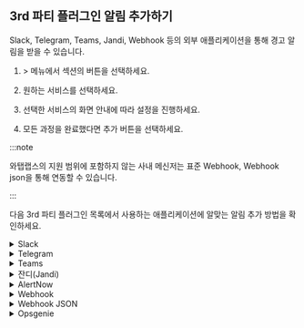 ## 3rd 파티 플러그인 알림 추가하기

Slack, Telegram, Teams, Jandi, Webhook 등의 외부 애플리케이션을 통해 경고 알림을 받을 수 있습니다.

1. <Cmdname sid="event_statistic" className="uitext" /> &gt; <Cmdname sid="eventNoti" className="uitext" /> 메뉴에서 <Cmdname sid="3rd_party_plugin" className="uitext" /> 섹션의 <Cmdname sid="adding" className="uitext" /> 버튼을 선택하세요.

1. 원하는 서비스를 선택하세요.

    <ImgLang img='set-event-3rd-party-plugin.png' desc='3rd 파티 플러그인 추가' />

1. 선택한 서비스의 화면 안내에 따라 설정을 진행하세요.

1. 모든 과정을 완료했다면 추가 버튼을 선택하세요.

:::note

와탭랩스의 지원 범위에 포함하지 않는 사내 메신저는 표준 Webhook, Webhook json을 통해 연동할 수 있습니다.

:::

다음 3rd 파티 플러그인 목록에서 사용하는 애플리케이션에 알맞는 알림 추가 방법을 확인하세요.

<details>

<summary>Slack</summary>

화면 아래에 <Cmdname sid="add_to_slack" className="uitext" /> 버튼을 클릭하면 Slack의 팀 및 채널에 **WhaTapNotiBot**을 등록할 수 있습니다.

<ImgLang img='3rdparty/set-event-3rd-party-plugin-add-slack.png' desc='Slack' />

</details>

<details>

<summary>Telegram</summary>

1. **Telegram**에서 **@WhaTapApmNotiBot**을 검색하세요.

    <ImgLang img='3rdparty/set-event-3rd-party-plugin-add-telegram.png' desc='Telegram' />

1. 알림을 받을 프로젝트의 액세스 키를 채팅창에 입력하세요.

    <ImgLang img='3rdparty/set-event-3rd-party-plugin-add-telegram-license.png' desc='Telegram' />

:::note

다음은 사용할 수 있는 명령어 목록입니다.

* `/help`: 명령어 목록 보기

* `/license`: 알림 받을 프로젝트의 액세스 키 입력

* `/remove`: 알림을 받지 않을 프로젝트 코드 입력

* `/list`: 현재 알림을 받고 있는 프로젝트 코드 보기

:::

</details>

<details>

<summary>Teams</summary>

1. 알림을 받을 채널의 **커넥터** 설정으로 이동하세요.

    <ImgLang img="3rdparty/management_event_new_teams_step_01.png" className="width-200" desc="Teams" />

1. **Webhook**을 추가하고 **구성** 버튼을 클릭하고 다음 단계로 넘어가세요.

    <ImgLang img="3rdparty/management_event_new_teams_step_02.png" className="width-600" desc="Teams" />

1. Webhook 이름을 입력하고 **만들기** 버튼을 클릭하세요.

    <ImgLang img="3rdparty/management_event_new_teams_step_03.png" className="width-600" desc="Teams" />

1. 생성한 Webhhok URL을 복사하세요.

    <ImgLang img="3rdparty/management_event_new_teams_step_04.png" className="width-600" desc="Teams" />

1. 와탭 모니터링 서비스의 <Cmdname sid="TTL06656" className="uitext" /> 화면으로 돌아와 <UI>Channel Name</UI>과 <UI>Webhook URL</UI> 항목을 입력하세요.

    <ImgLang img="3rdparty/set-event-3rd-party-plugin-add-teams.png" className="width-600" desc="등록" />

1. <Cmdname sid="BTN06673" className="uitext" /> 버튼을 선택하세요.

</details>

<details>

<summary>잔디(Jandi)</summary>

1. 알림을 받을 토픽 또는 채팅에서 **잔디 커넥트** 설정으로 이동하세요.

1. **커넥트 목록**에서 <b>Webhook 수신 (Incoming Webhook)</b> 항목에서 **연동하기** 버튼을 선택하세요.

    <ImgLang img="3rdparty/management_event_jandi_step_01.png" desc="Jandi" />

1. **연동하기** 탭에서 **연동 추가하기** 버튼을 선택하세요.

1. **Webhook URL 등록** 항목에 Webhook URL을 복사하세요.

    <ImgLang img="3rdparty/management_event_jandi_step_02.png" desc="Jandi" />

1. 와탭 모니터링 서비스의 <Cmdname sid="TTL06656" className="uitext" /> 화면으로 돌아와 <UI>Channel Name</UI>과 <UI>Webhook URL</UI> 항목을 입력하세요.

    <ImgLang img="3rdparty/set-event-3rd-party-plugin-add-teams.png" className="width-600" desc="등록" />

1. <Cmdname sid="BTN06673" className="uitext" /> 버튼을 선택하세요.

</details>

<details>

<summary>AlertNow</summary>

1. **AlerNow** 서비스를 접속한 다음 **Integration** 메뉴로 이동하세요.

    <ImgLang img="3rdparty/management_event_alertnow_step_01.png" desc="AlertNow" className="width-200" />

1. **Integration** 메뉴에서 **인티그레이션 생성** 버튼을 선택하세요.

    <ImgLang img="3rdparty/management_event_alertnow_step_02.png" desc="AlertNow" className="width-600" />

1. Integration 유형 중 **WhaTap**을 선택하세요.

    ![AlerNow](/img/3rdparty/management_event_alertnow_step_03.png)

1. **Integration 생성** 화면에서 이름 및 이름 지정 규칙을 설정하세요.

    <ImgLang img="3rdparty/management_event_alertnow_step_04.png" desc="AlertNow" className="width-600" />

1. **확인** 버튼을 선택하면 Integration이 생성됩니다.

1. 생성된 Integration 목록을 확인하고 생성된 Integration 항목을 선택하세요.

    <ImgLang img="3rdparty/management_event_alertnow_step_05.png" desc="AlertNow" className="width-600" />

1. 상세 화면에서 **URL** 항목 오른쪽에 복사하기 버튼을 선택해 URL을 복사하세요.

    <ImgLang img="3rdparty/management_event_alertnow_step_06.png" desc="AlertNow" className="width-600" />

1. 와탭 모니터링 서비스의 <Cmdname sid="TTL06656" className="uitext" /> 화면으로 돌아와 <UI>Channel Name</UI>과 <UI>Webhook URL</UI> 항목을 입력하세요.

    <ImgLang img="3rdparty/set-event-3rd-party-plugin-add-teams.png" className="width-600" desc="등록" />

1. <Cmdname sid="BTN06673" className="uitext" /> 버튼을 선택하세요.

</details>

<details>

<summary>Webhook</summary>

1. 알림을 받을 Webhook을 등록하세요. 등록한 URL에 POST Method로 알림의 `title`, `text`가 전송됩니다.

    ![Webhook](/img/3rdparty/set-event-3rd-party-plugin-add-webhook.png)

1. <UI>Webhook Name</UI>과 <UI>Webhook URL</UI> 항목을 입력하세요.

    <ImgLang img="3rdparty/set-event-3rd-party-plugin-add-webhook-options.png" className="width-600" desc="등록" />

1. <Cmdname sid="BTN06673" className="uitext" /> 버튼을 선택하세요.

</details>

<details>

<summary>Webhook JSON</summary>

1. 알림을 받을 Webhook을 등록하세요. 등록한 URL에 POST Method로 알림 데이터가 JSON 형태로 전송됩니다.

    ![Webhook](/img/3rdparty/set-event-3rd-party-plugin-add-webhook-json.png)

1. <UI>Webhook Name</UI>과 <UI>Webhook URL</UI> 항목을 입력하세요.

    <ImgLang img="3rdparty/set-event-3rd-party-plugin-add-webhook-json-options.png" className="width-600" desc="등록" />

1. <Cmdname sid="BTN06673" className="uitext" /> 버튼을 선택하세요.

:::note

* 이벤트 상태(`status`)는 `on`, `off`, `disabled`, `acknowledge`로 구분하며, 서버 모니터링의 상태 정보(on/off)를 갖습니다.

* `level`은 `None`, `Info`, `Warning`, `Critical`로 구분합니다.

* Header 값을 추가하려면 <Cmdname sid="TTL06674" className="uitext" />를 선택하세요.

:::

</details>

<details>

<summary>Opsgenie</summary>

1. **Teams** 메뉴에서 알림을 수신할 팀을 선택한 다음 **Integrations** 메뉴를 클릭하세요.

    ![Opsgenie](/img/3rdparty/management_event_opsgenie_step_01.png)

1. **Add Integration** 버튼을 선택하세요.

    ![Opsgenie](/img/3rdparty/management_event_opsgenie_step_02.png)

1. Integration 목록에서 'API'를 검색한 다음 선택하세요.

    ![Opsgenie](/img/3rdparty/management_event_opsgenie_step_03.png)

1. API 이름 및 Team을 할당하고 각 권한을 설정하세요.

    ![Opsgenie](/img/3rdparty/management_event_opsgenie_step_04.png)

1. **Save Integration** 버튼을 선택하세요.

1. 와탭 모니터링 서비스의 <Cmdname sid="TTL06656" className="uitext" /> 화면으로 돌아와 <UI>Name</UI>과 <UI>API Key</UI> 항목을 입력하세요.

    <ImgLang img="3rdparty/set-event-3rd-party-plugin-add-opsgenie-options.png" className="width-600" desc="등록" />

1. <Cmdname sid="BTN06673" className="uitext" /> 버튼을 선택하세요.


</details>